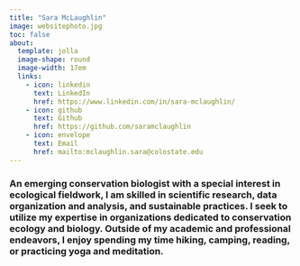 ```yaml
---
title: "Sara McLaughlin"
image: websitephoto.jpg 
toc: false
about: 
  template: jolla
  image-shape: round
  image-width: 17em
  links:
    - icon: linkedin
      text: LinkedIn
      href: https://www.linkedin.com/in/sara-mclaughlin/ 
    - icon: github
      text: Github
      href: https://github.com/saramclaughlin 
    - icon: envelope
      text: Email
      href: mailto:mclaughlin.sara@colostate.edu
---
```

### An emerging conservation biologist with a special interest in ecological fieldwork, I am skilled in scientific research, data organization and analysis, and sustainable practices. I seek to utilize my expertise in organizations dedicated to conservation ecology and biology. Outside of my academic and professional endeavors, I enjoy spending my time hiking, camping, reading, or practicing yoga and meditation. 
